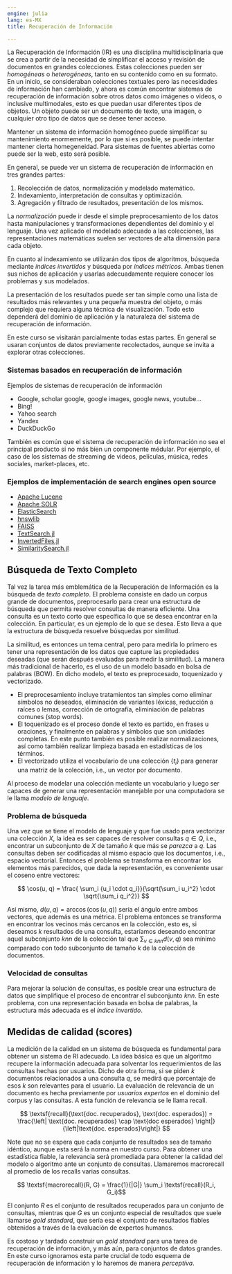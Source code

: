 ```yaml
---
engine: julia
lang: es-MX
title: Recuperación de Información

---
```


La Recuperación de Información (IR) es una disciplina multidisciplinaria que se crea a partir de la necesidad de simplificar el acceso y revisión de documentos en grandes colecciones. Estas colecciones pueden ser _homogéneas_ o _heterogéneas_, tanto en su contenido como en su formato. En un inicio, se consideraban colecciones textuales pero las necesidades de información han cambiado, y ahora es común encontrar sistemas de recuperación de información sobre otros datos como imágenes o videos, o inclusive multimodales, esto es que puedan usar diferentes tipos de objetos. Un objeto puede ser un documento de texto, una imagen, o cualquier otro tipo de datos que se desee tener acceso.

Mantener un sistema de información homogéneo puede simplificar su mantenimiento enormemente, por lo que si es posible, se puede intentar mantener cierta homegeneidad. Para sistemas de fuentes abiertas como puede ser la web, esto será posible.

En general, se puede ver un sistema de recuperación de información en tres grandes partes:

1. Recolección de datos, normalización y modelado matemático.
2. Indexamiento, interpretación de consultas y optimización.
3. Agregación y filtrado de resultados, presentación de los mismos.


La _normalización_ puede ir desde el simple preprocesamiento de los datos hasta manipulaciones y transformaciones dependientes del dominio y el lenguaje. Una vez aplicado el modelado adecuado a las colecciones, las representaciones matemáticas suelen ser vectores de alta dimensión para cada objeto.

En cuanto al indexamiento se utilizarán dos tipos de algoritmos, búsqueda mediante _índices invertidos_ y búsqueda por _índices métricos_. Ambas tienen sus nichos de aplicación y usarlas adecuadamente requiere conocer los problemas y sus modelados.

La presentación de los resultados puede ser tan simple como una lista de resultados más relevantes y una pequeña muestra del objeto, o más complejo que requiera alguna técnica de visualización. Todo esto dependerá del dominio de aplicación y la naturaleza del sistema de recuperación de información.

En este curso se visitarán parcialmente todas estas partes. En general se usaran conjuntos de datos previamente recolectados, aunque se invita a explorar otras colecciones.

### Sistemas basados en recuperación de información
Ejemplos de sistemas de recuperación de información

- Google, scholar google, google images, google news, youtube...
- Bing!
- Yahoo search
- Yandex
- DuckDuckGo

También es común que el sistema de recuperación de información no sea el principal producto si no más bien un componente médular. Por ejemplo, el caso de los sistemas de streaming de videos, películas, música, redes sociales, market-places, etc.

### Ejemplos de implementación de search engines open source
- [Apache Lucene](https://lucene.apache.org/)
- [Apache SOLR](https://solr.apache.org/)
- [ElasticSearch](https://www.elastic.co/es/what-is/elasticsearch)
- [hnswlib](https://github.com/nmslib/hnswlib)
- [FAISS](https://github.com/facebookresearch/faiss)
- [TextSearch.jl](https://github.com/sadit/TextSearch.jl)
- [InvertedFiles.jl](https://github.com/sadit/InvertedFiles.jl)
- [SimilaritySearch.jl](https://github.com/sadit/SimilaritySearch.jl)

## Búsqueda de Texto Completo
Tal vez la tarea más emblemática de la Recuperación de Información es la búsqueda de _texto completo_.
El problema consiste en dado un corpus grande de documentos, preprocesarlo para crear una estructura de búsqueda que permita resolver consultas de manera eficiente. Una consulta es un texto corto que específica lo que se desea encontrar en la colección. En particular, es un ejemplo de lo que se desea. Esto lleva a que la estructura de búsqueda resuelve búsquedas por similitud.

La similitud, es entonces un tema central, pero para medirla lo primero es tener una representación de los datos que capture las propiedades deseadas (que serán después evaluadas para medir la similitud). La manera más tradicional de hacerlo, es el uso de un modelo basado en bolsa de palabras (BOW). En dicho modelo, el texto es preprocesado, toquenizado y vectorizado.

- El preprocesamiento incluye tratamientos tan simples como eliminar símbolos no deseados, eliminación de variantes léxicas, reducción a raíces o lemas, corrección de ortografía, eliminiación de palabras comunes (stop words). 
- El toquenizado es el proceso donde el texto es partido, en frases u oraciones, y finalmente en palabras y símbolos que son unidades completas. En este punto también es posible realizar normalizaciones, así como también realizar limpieza basada en estadísticas de los términos.
- El vectorizado utiliza el vocabulario de una colección $\{t_i\}$ para generar una matriz de la colección, i.e., un vector por documento.

Al proceso de modelar una colección mediante un vocabulario y luego ser capaces de generar una representación manejable por una computadora se le llama _modelo de lenguaje_.

### Problema de búsqueda
Una vez que se tiene el modelo de lenguaje y que fue usado para vectorizar una colección $X$, la idea es ser capaces de resolver consultas $q \in Q$, i.e., encontrar un subconjunto de $X$ de tamaño $k$ que más se _parezca_ a $q$. Las consultas deben ser codificadas al mismo espacio que los documentos, i.e., espacio vectorial. Entonces el problema se transforma en encontrar los elementos más parecidos, que dada la representación, es conveniente usar el coseno entre vectores:

$$ \cos(u, q) = \frac{ \sum_i {u_i \cdot q_i}}{\sqrt{\sum_i u_i^2} \cdot \sqrt{\sum_i q_i^2}} $$

Así mismo, $d(u, q) = \arccos(\cos(u, q))$ sería el ángulo entre ambos vectores, que además es una métrica. El problema entonces se transforma en encontrar los vecinos más cercanos en la colección, esto es, si deseamos $k$ resultados de una consulta, estaríamos deseando encontrar aquel subconjunto $knn$ de la colección tal que $\sum_{v \in knn} d(v, q)$ sea mínimo comparado con todo subconjunto de tamaño $k$ de la colección de documentos.

### Velocidad de consultas
Para mejorar la solución de consultas, es posible crear una estructura de datos que simplifique el proceso de encontrar el subconjunto $knn$. En este problema, con una representación basada en bolsa de palabras, la estructura más adecuada es el _índice invertido_.

## Medidas de calidad (scores)
La medición de la calidad en un sistema de búsqueda es fundamental para obtener un sistema de RI adecuado. La idea básica es que un algoritmo recupere la información adecuada para solventar los requerimientos de las consultas hechas por usuarios. Dicho de otra forma, si se piden $k$ documentos relacionados a una consulta $q$, se medirá que porcentaje de esos $k$ son relevantes para el usuario.
La evaluación de relevancia de un documento es hecha previamente por _usuarios expertos_ en el dominio del corpus y las consultas. A esta función de relevancia se le llama $\textsf{recall}$.

$$ \textsf{recall}(\text{doc. recuperados}, \text{doc. esperados}) = \frac{\left| \text{doc. recuperados} \cap \text{doc esperados} \right|}{\left|\text{doc. esperados}\right|} $$

Note que no se espera que cada conjunto de resultados sea de tamaño idéntico, aunque esta será la norma en nuestro curso. Para obtener una estadística fiable, la relevancia será promediada para obtener la calidad del modelo o algoritmo ante un conjunto de consultas. Llamaremos $\textsf{macrorecall}$ al promedio de los recalls varias consultas.

$$ \textsf{macrorecall}(R, G) = \frac{1}{|G|} \sum_i \textsf{recall}(R_i, G_i)$$

El conjunto $R$ es el conjunto de resultados recuperados para un conjunto de consultas, mientras que $G$ es un conjunto especial de resultados que suele llamarse _gold standard_, que sería esa el conjunto de resultados fiables obtenidos a través de la evaluación de expertos humanos.

Es costoso y tardado construir un _gold standard_ para una tarea de recuperación de información, y más aún, para conjuntos de datos grandes. En este curso ignoramos esta parte crucial de todo esquema de recuperación de información y lo haremos de manera _perceptiva_.

